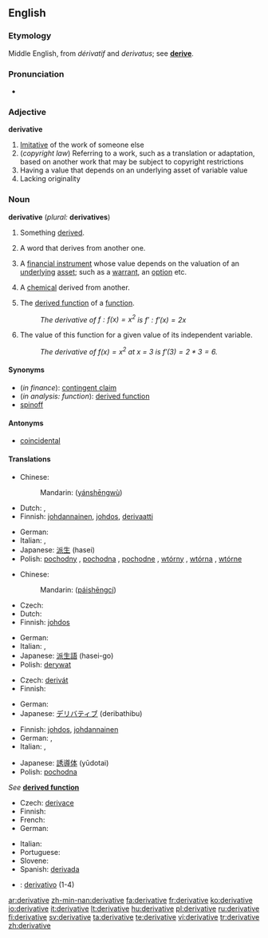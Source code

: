 ==English==
{{wikipedia|dab=Derivative (disambiguation)|mul=Derivative}}

===Etymology===
Middle English, from {{F.}} ''dérivatif'' and {{L.}} ''derivatus''; see '''[[derive]]'''.

===Pronunciation===
* {{audio|en-us-derivative.ogg|Audio (US)}}

===Adjective===
'''derivative'''

# [[Imitative]] of the work of someone else
# (''copyright law'') Referring to a work, such as a translation or adaptation, based on another work that may be subject to copyright restrictions
# Having a value that depends on an underlying asset of variable value
# Lacking originality

===Noun===
'''derivative''' (''plural:'' '''derivatives''')

# Something [[derive|derived]].
# {{linguistics}} A word that derives from another one.
# {{finance}} A [[financial instrument]] whose value depends on the valuation of an [[underlying]] [[asset]]; such as a [[warrant]], an [[option]] etc.
# {{chemistry}} A [[chemical]] derived from another.
# {{calculus}} The [[derived function]] of a [[function]].
#: ''The derivative of <math>f:f(x) = x^2</math> is <math>f':f'(x) = 2x</math>''
# {{calculus}} The value of this function for a given value of its independent variable.
#: ''The derivative of <math>f(x) = x^2</math> at x = 3 is <math>f'(3) = 2*3 = 6</math>.''

====Synonyms====
* (''in finance''): [[contingent claim]]
* (''in analysis: function''): [[derived function]]
* [[spinoff]]

====Antonyms====
* [[coincidental]]

====Translations====
{{trans-top|something derived}}
* Chinese:
*: Mandarin: {{zh-ts|[[衍生]][[物]]|[[衍生]][[物]]}} ([[yán]][[shēng]][[wù]])
* Dutch: {{t-|nl|afgeleide|f}}, {{t+|nl|derivaat|n}}
* Finnish: [[johdannainen]], [[johdos]], [[derivaatti]]
{{trans-mid}}
* German: {{t+|de|Ableitung|f}}
* Italian: {{t+|it|derivato|m}}, {{t+|it|derivata|f}}
* Japanese: [[派生]] (hasei)
* Polish: [[pochodny]] {{m}}, [[pochodna]] {{f}}, [[pochodne]] {{n}}, [[wtórny]] {{m}}, [[wtórna]] {{f}}, [[wtórne]] {{n}}
{{trans-bottom}}

{{trans-top|word that derives from another}}
* Chinese:
*: Mandarin: {{zh-ts|[[派生]][[詞]]|[[派生]][[词]]}} ([[pái]][[shēng]][[cí]])
* Czech: {{t-|cs|odvozenina|f}}
* Dutch: {{t+|nl|afleiding|f}}
* Finnish: [[johdos]]
{{trans-mid}}
* German: {{t+|de|Ableitung|f}}
* Italian: {{t+|it|derivato|m}}, {{t+|it|derivata|f}}
* Japanese: [[派生語]] (hasei-go)
* Polish: [[derywat]] {{m}}
{{trans-bottom}}

{{trans-top|financial instrument whose value depends on the valuation of an underlying instrument}}
* Czech: [[derivát]] {{m}}
* Finnish: {{t+|fi|johdannainen}}
{{trans-mid}}
* German: {{t+|de|Derivat|n}}
* Japanese: [[デリバティブ]] (deribathibu)
{{trans-bottom}}

{{trans-top|chemical derived from another}}
* Finnish: [[johdos]], [[johdannainen]]
* German: {{t+|de|Abkömmling|m}}, {{t+|de|Derivat|n}}
* Italian: {{t+|it|derivato|m}}, {{t+|it|derivata|f}}
{{trans-mid}}
* Japanese: [[誘導体]] (yūdotai)
* Polish: [[pochodna]] {{f}}
{{trans-bottom}}

{{trans-top|in analysis: function}}
''See'' '''[[derived function]]'''
{{trans-bottom}}

{{trans-top|in analysis: value}}
* Czech: [[derivace]] {{f}}
* Finnish: {{t+|fi|derivaatta}}
* French: {{t+|fr|dérivée|f}}
* German: {{t+|de|Ableitung|f}}
{{trans-mid}}
* Italian: {{t+|it|derivata|f}}
* Portuguese: {{t+|pt|derivada|f}}
* Slovene: {{t-|sl|odvod|m}}
* Spanish: [[derivida#Spanish|derivada]] {{f}}
{{trans-bottom}}

<!--Remove this section once all of the translations below have been moved into the tables above.-->
{{checktrans-top}}
* {{ttbc|Spanish}}: [[derivativo]] {{m}} (1-4)
{{trans-bottom}}

[[ar:derivative]]
[[zh-min-nan:derivative]]
[[fa:derivative]]
[[fr:derivative]]
[[ko:derivative]]
[[io:derivative]]
[[it:derivative]]
[[lt:derivative]]
[[hu:derivative]]
[[pl:derivative]]
[[ru:derivative]]
[[fi:derivative]]
[[sv:derivative]]
[[ta:derivative]]
[[te:derivative]]
[[vi:derivative]]
[[tr:derivative]]
[[zh:derivative]]